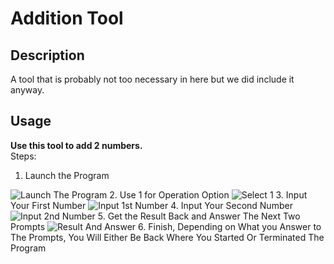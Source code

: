 
# Addition Tool
## Description
A tool that is probably not too necessary in here but we did include it anyway.
## Usage
**Use this tool to add 2 numbers.**\
Steps:
1. Launch the Program
<img src="/public/Addition%20Pics/!On%20Launch.jpg" alt="Launch The Program" />
2. Use 1 for Operation Option
<img src="/public/Addition%20Pics/!Select%201.jpg" alt="Select 1" />
3. Input Your First Number
<img src="/public/Addition%20Pics/!First%20Number.jpg" alt="Input 1st Number" />
4. Input Your Second Number
<img src="/public/Addition%20Pics/!Second%20Number.jpg" alt="Input 2nd Number" />
5. Get the Result Back and Answer The Next Two Prompts <img src="/public/Addition%20Pics/!Final%20Prompts.jpg" alt="Result And Answer" />
6. Finish, Depending on What you Answer to The Prompts, You Will Either Be Back Where You Started Or Terminated The Program
